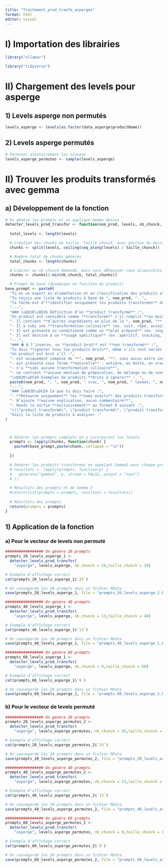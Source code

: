 ```yaml
---
title: "Traitement_prod_tranfo_asperges"
format: html
editor: visual
---
```


# I) Importation des librairies

```r
library("ollamar")

library("tidyverse")
```

# II) Chargement des levels pour asperge

## 1) Levels asperge non permutés

```r
levels_asperge <- levels(as.factor(data_asperge$productName))
```

## 2) Levels asperge permutés

```r
# Permuter aléatoirement les niveaux
levels_asperge_permutes <- sample(levels_asperge)
```

# II) Trouver les produits transformés avec gemma

## a) Développement de la fonction

```r
# On génère les prompts et on applique Gemma dessus
detecter_levels_prod_transfor <- function(nom_prod, levels, nb_chunck, taille_chunck) {
  
  total_levels <- length(levels)

  # Création des chunks de taille `taille_chunck` avec gestion du dernier chunk partiel
  chunks <- split(levels, ceiling(seq_along(levels) / taille_chunck))

  # Nombre total de chunks générés
  total_chunks <- length(chunks)

  # Limiter au nb_chunck demandé, mais sans dÃ©passer ceux disponibles
  chunks <- chunks[1:min(nb_chunck, total_chunks)]

  # Prompt de base (dynamique en fonction du produit)
base_prompt <- paste0(
  "Tu es un expert en alimentation et en classification des produits alimentaires.",
  "Tu reçois une liste de produits à base de ", nom_prod, ". ", 
  "Ta tâche est d’**identifier uniquement les produits transformés** dans cette liste.",
  "---",
  "### \uD83D\uDD36 Définition d’un **produit transformé** :",
  "Un produit est considéré comme **transformé** s’il remplit **au moins un** des critères suivants :",
  "- Il contient **d’autres ingrédients en plus de la ", nom_prod, "** (par exemple : chou, vinaigrette, gingembre, panais, quinoa, etc.)",
  "- Il a subi une **transformation culinaire** (ex. cuit, râpé, assaisonné, mixé, fermenté, stérilisé…)",
  "- Il est présenté ou conditionné comme un **plat préparé** (ex. soupe, purée, tartinade, chips, coleslaw, conserve, plat cuisiné, bocal, barquette, bouteille…)",
  "- Il est destiné à un **usage spécifique** (ex. apéritif, snacking, bébé, mix de crudités, etc.)",
  "---",
  "### ⛔ À l’inverse, un **produit brut** est **non transformé** :",
  "Tu dois **ignorer tous les produits bruts**, même s’ils sont variés ou bio.",  
  "Un produit est brut s’il :",
  "- est uniquement composé de **", nom_prod, "**, sans aucun autre ingrédient",
  "- est présenté sous forme **naturelle** : entière, en botte, en vrac, en sac, lavée ou non, bio ou non, orange, jaune, violette, de différentes variétés",
  "- n’a **subi aucune transformation culinaire**",
  "- ne contient **aucune mention de préparation, de mélange ou de conditionnement culinaire**",
  "\uD83D\uDC49 Exemples de produits **bruts à ignorer** :  ",
  paste0(nom_prod, ", ", nom_prod, " vrac, ", nom_prod, " lavées, ", nom_prod, " bio, ", nom_prod, " en botte, ", nom_prod, " jaune, ", nom_prod, " non lavées, etc."),
  "---",
  "### \uD83D\uDCE4 Ce que tu dois faire :",
  "- **Retourne uniquement** les **noms exacts** des produits transformés de la liste, **copiés tels quels**",
  "- N’ajoute **aucune explication, aucun commentaire**",
  "- Rends la sortie **exclusivement** au format R suivant :",
  "c(\"produit transformé\", \"produit transformé\", \"produit transformé\")",
  "Voici la liste de produits à analyser :"
)



  # Générer les prompts complets en y incorporant les levels
  prompts <- lapply(chunks, function(chunk) {
    paste0(base_prompt,paste(chunk, collapse = "\n"))
    
  })

  # Générer les produits transformés en appelant Gemma3 pour chaque prompt
  # resultats <- lapply(prompts, function(p) {
  #   generate("gemma3", p, stream = FALSE, output = "text")
  # })

  # Résultats des prompts et de Gemma 3
  #return(list(prompts = prompts, resultats = resultats))
  
  # Résultats des prompts
  return(prompts = prompts)
}
```

## 1) Application de la fonction

### a) Pour le vecteur de levels non permuté

```r
################# On génère 20 prompts 
prompts_20_levels_asperge_1 <- 
  detecter_levels_prod_transfor(
    "asperge", levels_asperge, nb_chunck = 26,taille_chunck = 20)

# Exemple d'affichage correct 
cat(prompts_20_levels_asperge_1$`25`)

# On sauvegarde les 20 prompts dans un fichier RData
save(prompts_20_levels_asperge_1, file = "prompts_20_levels_asperge_1.RData")

################# On génère 40 prompts 
prompts_40_levels_asperge_1 <- 
  detecter_levels_prod_transfor(
    "asperge", levels_asperge, nb_chunck = 13,taille_chunck = 40)

# Exemple d'affichage correct 
cat(prompts_40_levels_asperge_1$`13`)

# On sauvegarde les 20 prompts dans un fichier RData
save(prompts_40_levels_asperge_1, file = "prompts_40_levels_asperge_1.RData")

################# On génère 60 prompts 
prompts_60_levels_asperge_1 <- 
  detecter_levels_prod_transfor(
    "asperge", levels_asperge, nb_chunck = 9,taille_chunck = 60)

# Exemple d'affichage correct 
cat(prompts_60_levels_asperge_1$`9`)

# On sauvegarde les 20 prompts dans un fichier RData
save(prompts_60_levels_asperge_1, file = "prompts_60_levels_asperge_1.RData")
```

### b) Pour le vecteur de levels permuté

```r
################# On génère 20 prompts 
prompts_20_levels_asperge_permutes_2 <- 
  detecter_levels_prod_transfor(
    "asperge", levels_asperge_permutes, nb_chunck = 26,taille_chunck = 20)

# Exemple d'affichage correct 
cat(prompts_20_levels_asperge_permutes_2$`25`)

# On sauvegarde les 20 prompts dans un fichier RData
save(prompts_20_levels_asperge_permutes_2, file = "prompts_20_levels_asperge_permutes_2.RData")

################# On génère 40 prompts 
prompts_40_levels_asperge_permutes_2 <- 
  detecter_levels_prod_transfor(
    "asperge", levels_asperge_permutes, nb_chunck = 13,taille_chunck = 40)

# Exemple d'affichage correct 
cat(prompts_40_levels_asperge_permutes_2$`13`)

# On sauvegarde les 20 prompts dans un fichier RData
save(prompts_40_levels_asperge_permutes_2, file = "prompts_40_levels_asperge_permutes_2.RData")

################# On génère 60 prompts 
prompts_60_levels_asperge_permutes_2 <- 
  detecter_levels_prod_transfor(
    "asperge", levels_asperge_permutes, nb_chunck = 9,taille_chunck = 60)

# Exemple d'affichage correct 
cat(prompts_60_levels_asperge_permutes_2$`9`)

# On sauvegarde les 20 prompts dans un fichier RData
save(prompts_60_levels_asperge_permutes_2, file = "prompts_60_levels_asperge_permutes_2.RData")
```
